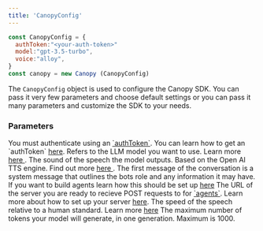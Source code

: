 ```yaml
---
title: 'CanopyConfig'
---
```


<RequestExample>

```javascript index.js
const CanopyConfig = {
  authToken:"<your-auth-token>"
  model:"gpt-3.5-turbo",
  voice:"alloy",
}
const canopy = new Canopy (CanopyConfig)

```

</RequestExample>

The `CanopyConfig` object is used to configure the Canopy SDK. 
You can pass it very few parameters and choose default settings or you can pass it many parameters and customize the SDK to your needs.

### Parameters
<ParamField path="authToken" type="string" required="true">
  You must authenticate using an <a href="/api-reference/overview#step-3-get-authentication-token">`authToken`</a>. You can learn how 
  to get an `authToken` <a href="/api-reference/overview#step-3-get-authentication-token">here</a>.
</ParamField>

<ParamField path="model" type="string" default="gpt-3.5-turbo">
Refers to the LLM model you want to use. Learn more <a href="/documentation/LLM-Concepts#models"> here </a>.
</ParamField>
<ParamField path="voice" type="string" default="alloy">
The sound of the speech the model outputs. Based on the Open AI TTS engine. Find out more <a href="/documentation/speech-and-Visual-Concepts#voice"> here </a>.
</ParamField>
<ParamField path="initialSystemMessage" type="string">
The first message of the conversation is a system message that outlines the bots role and any information it may have. If you want to build agents learn how this should be set up 
<a href="/documentation/Action-Taking-Agents#step-1-initiate-actions-with-a-system-message"> here</a>
</ParamField>
<ParamField path="baseAgentUrl" type="string" >
The URL of the server you are ready to recieve POST requests to for  <a href="/documentation/Action-Taking-Agents"> `agents`</a>. Learn more about how to set up your server
<a href="/documentation/Action-Taking-Agents/base-agent-url"> here</a>.
</ParamField>
<ParamField path="playbackSpeed" type="string" default="1" >
The speed of the speech relative to a human standard. Learn more <a href="/documentation/speech-and-Visual-Concepts#playback-speed"> here</a>
</ParamField>
<ParamField path="modelMaxTokens" type="string" default="300" >
The maximum number of tokens your model will generate, in one generation. Maximum is 1000.
</ParamField>


